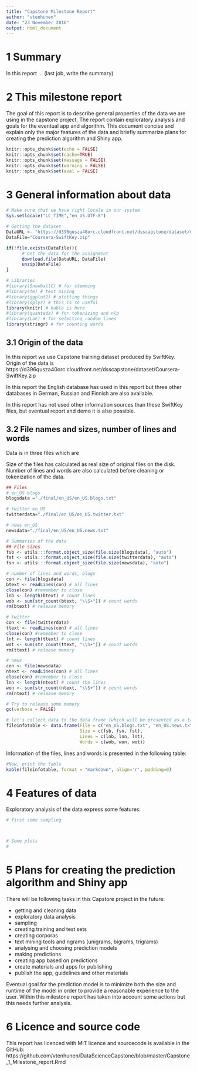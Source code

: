 ```yaml
---
title: "Capstone Milestone Report"
author: "vtenhunen"
date: "23 November 2016"
output: html_document
---
```


# 1 Summary

In this report ... (last job, write the summary)

# 2 This milestone report

The goal of this report is to describe general properties of the data we are using in the capstone project. The report contain exploratory analysis and goals for the eventual app and algorithm. This document concise and explain only the major features of the data and briefly summarize plans for creating the prediction algorithm and Shiny app.

```r
knitr::opts_chunk$set(echo = FALSE)
knitr::opts_chunk$set(cache=TRUE)
knitr::opts_chunk$set(message = FALSE)
knitr::opts_chunk$set(warning = FALSE)
knitr::opts_chunk$set(eval = FALSE)
```

# 3 General information about data

```r
# Make sure that we have right locale in our system
Sys.setlocale("LC_TIME","en_US.UTF-8")

# Getting the dataset
DataURL <- "https://d396qusza40orc.cloudfront.net/dsscapstone/dataset/Coursera-SwiftKey.zip"
DataFile="Coursera-SwiftKey.zip"

if(!file.exists(DataFile)){
      # Get the data for the assignment
      download.file(DataURL, DataFile)
      unzip(DataFile)
}
```

```r
# Libraries
#library(SnowballC) # for stemming
#library(tm) # text mining
#library(ggplot2) # plotting things
#library(dplyr) # this is so useful
library(knitr) # kable is here
#library(quanteda) # for tokenizing and nlp
#library(LaF) # for selecting random lines
library(stringr) # for counting words
```

## 3.1 Origin of the data

In this report we use Capstone training dataset produced by SwiftKey. Origin of the data is
https://d396qusza40orc.cloudfront.net/dsscapstone/dataset/Coursera-SwiftKey.zip

In this report the English database has used in this report but three other databases in German, Russian and Finnish are also available.

In this report has not used other information sources than these SwiftKey files, but eventual report and demo it is also possible.

## 3.2 File names and sizes, number of lines and words 

Data is in three files which are

Size of the files has calculated as real size of original files on the disk. Number of lines and words are also calculated before cleaning or tokenization of the data.

```r
## Files
# en_US blogs
blogsdata ="./final/en_US/en_US.blogs.txt"

# twitter en_US
twitterdata="./final/en_US/en_US.twitter.txt"

# news en_US
newsdata="./final/en_US/en_US.news.txt"

# Summaries of the data
## File sizes
fsb <- utils:::format.object_size(file.size(blogsdata), "auto")
fst <- utils:::format.object_size(file.size(twitterdata), "auto")
fsn <- utils:::format.object_size(file.size(newsdata), "auto")
```

```r
# number of lines and words, blogs
con <- file(blogsdata)
btext <- readLines(con) # all lines
close(con) #remember to close
lnb <- length(btext) # count lines 
wob <- sum(str_count(btext, "\\S+")) # count words
rm(btext) # release memory

# twitter
con <- file(twitterdata)
ttext <- readLines(con) # all lines
close(con) #remember to close
lnt <- length(ttext) # count lines
wot <- sum(str_count(ttext, "\\S+")) # count words
rm(ttext) # release memory

# news
con <- file(newsdata)
ntext <- readLines(con) # all lines
close(con) #remember to close
lnn <- length(ntext) # count the lines
won <- sum(str_count(ntext, "\\S+")) # count words
rm(ntext) # release memory

# Try to release some memory
gc(verbose = FALSE)

# let's collect data to the data frame (which will be presented as a table)
fileinfotable <- data.frame(File = c("en_US.blogs.txt", "en_US.news.txt", "en_US.twitter.txt"),
                            Size = c(fsb, fsn, fst),
                            Lines = c(lnb, lnn, lnt),
                            Words = c(wob, won, wot))
```

Information of the files, lines and words is presented in the following table: 

```r
#Now, print the table
kable(fileinfotable, format = "markdown", align='r', padding=0)

```

# 4 Features of data

Exploratory analysis of the data express some features:

```r
# first some sampling



# Some plots
#


```


# 5 Plans for creating the prediction algorithm and Shiny app

There will be following tasks in this Capstore project in the future: 

- getting and cleaning data
- exploratory data analysis
- sampling
- creating training and test sets
- creating corporas
- text mining tools and ngrams (unigrams, bigrams, trigrams)
- analysing and choosing prediction models
- making predictions
- creating app based on predictions
- create materials and apps for publishing
- publish the app, guidelines and other materials

Eventual goal for the prediction model is to minimize both the size and runtime of the model in order to provide a reasonable experience to the user. Within this milestone report has taken into account some actions but this needs further analysis.


# 6 Licence and source code

This report has licenced with MIT licence and sourcecode is available in the GitHub: https://github.com/vtenhunen/DataScienceCapstone/blob/master/Capstone_1_Milestone_report.Rmd

